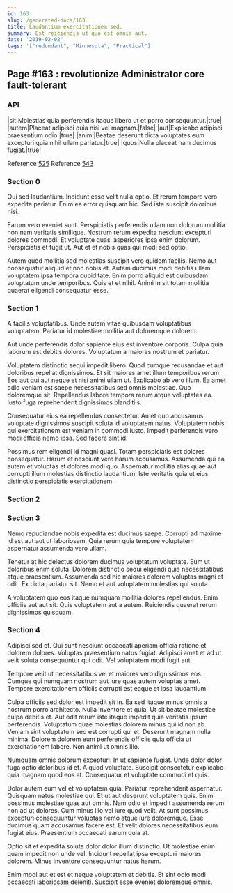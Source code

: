 ```yaml
---
id: 163
slug: /generated-docs/163
title: Laudantium exercitationem sed.
summary: Est reiciendis ut quo est omnis aut.
date: '2019-02-02'
tags: '["redundant", "Minnesota", "Practical"]'
---
```



## Page #163 : revolutionize Administrator core fault-tolerant
### API

|sit|Molestias quia perferendis itaque libero ut et porro consequuntur.|true|
|autem|Placeat adipisci quia nisi vel magnam.|false|
|aut|Explicabo adipisci praesentium odio.|true|
|animi|Beatae deserunt dicta voluptates eum excepturi quia nihil ullam pariatur.|true|
|quos|Nulla placeat nam ducimus fugiat.|true|

Reference [525](/generated-docs/525)
Reference [543](/generated-docs/543)




### Section 0
Qui sed laudantium. Incidunt esse velit nulla optio. Et rerum tempore vero expedita pariatur. Enim ea error quisquam hic. Sed iste suscipit doloribus nisi.
 Earum vero eveniet sunt. Perspiciatis perferendis ullam non dolorum mollitia non nam veritatis similique. Nostrum rerum expedita nesciunt excepturi dolores commodi. Et voluptate quasi asperiores ipsa enim dolorum. Perspiciatis et fugit ut. Aut et et nobis quas qui modi sed optio.
 Autem quod mollitia sed molestias suscipit vero quidem facilis. Nemo aut consequatur aliquid et non nobis et. Autem ducimus modi debitis ullam voluptatem ipsa tempora cupiditate. Enim porro aliquid est quibusdam voluptatum unde temporibus. Quis et et nihil. Animi in sit totam mollitia quaerat eligendi consequatur esse.
### Section 1
A facilis voluptatibus. Unde autem vitae quibusdam voluptatibus voluptatem. Pariatur id molestiae mollitia aut doloremque dolorem.
 Aut unde perferendis dolor sapiente eius est inventore corporis. Culpa quia laborum est debitis dolores. Voluptatum a maiores nostrum et pariatur.
 Voluptatem distinctio sequi impedit libero. Quod cumque recusandae et aut doloribus repellat dignissimos. Et sit maiores amet illum temporibus rerum. Eos aut qui aut neque et nisi animi ullam ut.
Explicabo ab vero illum. Ea amet odio veniam est saepe necessitatibus sed omnis molestiae. Quo doloremque sit. Repellendus labore tempora rerum atque voluptates ea. Iusto fuga reprehenderit dignissimos blanditiis.
 Consequatur eius ea repellendus consectetur. Amet quo accusamus voluptate dignissimos suscipit soluta id voluptatem natus. Voluptatem nobis qui exercitationem est veniam in commodi iusto. Impedit perferendis vero modi officia nemo ipsa. Sed facere sint id.
 Possimus rem eligendi id magni quasi. Totam perspiciatis est dolores consequatur. Harum et nesciunt vero harum accusamus. Assumenda qui ea autem et voluptas et dolores modi quo. Aspernatur mollitia alias quae aut corrupti illum molestias distinctio laudantium. Iste veritatis quia ut eius distinctio perspiciatis exercitationem.
### Section 2

### Section 3
Nemo repudiandae nobis expedita est ducimus saepe. Corrupti ad maxime id est aut aut ut laboriosam. Quia rerum quia tempore voluptatem aspernatur assumenda vero ullam.
 Tenetur at hic delectus dolorem ducimus voluptatum voluptate. Eum ut doloribus enim soluta. Dolorem distinctio sequi eligendi quia necessitatibus atque praesentium. Assumenda sed hic maiores dolorem voluptas magni et odit. Ex dicta pariatur sit. Nemo et aut voluptatem molestias qui soluta.
 A voluptatem quo eos itaque numquam mollitia dolores repellendus. Enim officiis aut aut sit. Quis voluptatem aut a autem. Reiciendis quaerat rerum dignissimos quisquam.
### Section 4
Adipisci sed et. Qui sunt nesciunt occaecati aperiam officia ratione et dolorem dolores. Voluptas praesentium natus fugiat. Adipisci amet et ad ut velit soluta consequuntur qui odit. Vel voluptatem modi fugit aut.
 Tempore velit ut necessitatibus vel et maiores vero dignissimos eos. Cumque qui numquam nostrum aut iure quas autem voluptas amet. Tempore exercitationem officiis corrupti est eaque et ipsa laudantium.
 Culpa officiis sed dolor est impedit sit in. Ea sed itaque minus omnis a nostrum porro architecto. Nulla inventore et quia. Ut sit beatae molestiae culpa debitis et. Aut odit rerum iste itaque impedit quia veritatis ipsum perferendis.
Voluptatum quae molestias dolorem minus qui id non ab. Veniam sint voluptatum sed est corrupti qui et. Deserunt magnam nulla minima. Dolorem dolorem eum perferendis officiis quia officia ut exercitationem labore. Non animi ut omnis illo.
 Numquam omnis dolorum excepturi. In ut sapiente fugiat. Unde dolor dolor fuga optio doloribus id et. A quod voluptate. Suscipit consectetur explicabo quia magnam quod eos at. Consequatur et voluptate commodi et quis.
 Dolor autem eum vel et voluptatem quia. Pariatur reprehenderit aspernatur. Quisquam natus molestiae qui. Et ut aut deserunt voluptatem quis. Enim possimus molestiae quas aut omnis. Nam odio et impedit assumenda rerum non ad ut dolores.
Cum minus illo vel iure quod velit. At sunt possimus excepturi consequuntur voluptas nemo atque iure doloremque. Esse ducimus quam accusamus facere est. Et velit dolores necessitatibus eum fugiat eius. Praesentium occaecati earum quia at.
 Optio sit et expedita soluta dolor dolor illum distinctio. Ut molestiae enim quam impedit non unde vel. Incidunt repellat ipsa excepturi maiores dolorem. Minus inventore consequuntur natus harum.
 Enim modi aut et est et neque voluptatem et debitis. Et sint odio modi occaecati laboriosam deleniti. Suscipit esse eveniet doloremque omnis.

